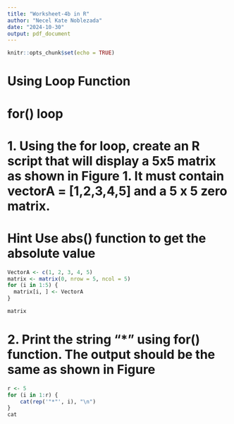 ```yaml
---
title: "Worksheet-4b in R"
author: "Necel Kate Noblezada"
date: "2024-10-30"
output: pdf_document
---
```


```r
knitr::opts_chunk$set(echo = TRUE)
```

# Using Loop Function
# for() loop
# 1. Using the for loop, create an R script that will display a 5x5 matrix as shown in Figure 1. It must contain vectorA = [1,2,3,4,5] and a 5 x 5 zero matrix.
# Hint Use abs() function to get the absolute value
```r
VectorA <- c(1, 2, 3, 4, 5)
matrix <- matrix(0, nrow = 5, ncol = 5)
for (i in 1:5) {
  matrix[i, ] <- VectorA
}

matrix
```

# 2. Print the string "*" using for() function. The output should be the same as shown in Figure
```r
r <- 5
for (i in 1:r) {
    cat(rep('"*"', i), "\n")
}
cat
```







